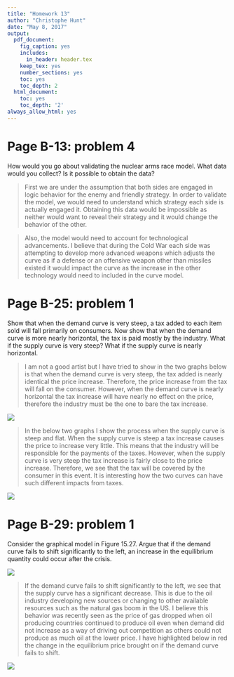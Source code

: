 ```yaml
---
title: "Homework 13"
author: "Christophe Hunt"
date: "May 8, 2017"
output:
  pdf_document:
    fig_caption: yes
    includes:
      in_header: header.tex
    keep_tex: yes
    number_sections: yes
    toc: yes
    toc_depth: 2
  html_document:
    toc: yes
    toc_depth: '2'
always_allow_html: yes
---
```


\newpage

# Page B-13: problem 4
How would you go about validating the nuclear arms race model. What data would you collect? Is it possible to obtain the data?

> First we are under the assumption that both sides are engaged in logic behavior for the enemy and friendly strategy. In order to validate the model, we would need to understand which strategy each side is actually engaged it. Obtaining this data would be impossible as neither would want to reveal their strategy and it would change the behavior of the other. 

> Also, the model would need to account for technological advancements. I believe that during the Cold War each side was attempting to develop more advanced weapons which adjusts the curve as if a defense or an offensive weapon other than missiles existed it would impact the curve as the increase in the other technology would need to included in the curve model. 

\newpage

# Page B-25: problem 1
Show that when the demand curve is very steep, a tax added to each item sold will fall primarily on consumers. Now show that when the demand curve is more nearly horizontal, the tax is paid mostly by the industry. What if the supply curve is very steep? What if the supply curve is nearly horizontal. 

> I am not a good artist but I have tried to show in the two graphs below is that when the demand curve is very steep, the tax added is nearly identical the price increase. Therefore, the price increase from the tax will fall on the consumer. However, when the demand curve is nearly horizontal the tax increase will have nearly no effect on the price, therefore the industry must be the one to bare the tax increase. 

![](https://raw.githubusercontent.com/ChristopheHunt/MSDA---Coursework/master/Data%20609/Homework%2013/Demand_Curve.jpg)

\newpage

> In the below two graphs I show the process when the supply curve is steep and flat. When the supply curve is steep a tax increase causes the price to increase very little. This means that the industry will be responsible for the payments of the taxes. However, when the supply curve is very steep the tax increase is fairly close to the price increase. Therefore, we see that the tax will be covered by the consumer in this event. It is interesting how the two curves can have such different impacts from taxes. 

![](https://raw.githubusercontent.com/ChristopheHunt/MSDA---Coursework/master/Data%20609/Homework%2013/Supply_Curve.jpg)

\newpage

# Page B-29: problem 1

Consider the graphical model in Figure 15.27. Argue that if the demand curve fails to shift significantly to the left, an increase in the equilibrium quantity could occur after the crisis.

![](https://raw.githubusercontent.com/ChristopheHunt/MSDA---Coursework/master/Data%20609/Homework%2013/figure_15.27.PNG)

> If the demand curve fails to shift significantly to the left, we see that the supply curve has a significant decrease. This is due to the oil industry developing new sources or changing to other available resources such as the natural gas boom in the US. I believe this behavior was recently seen as the price of gas dropped when oil producing countries continued to produce oil even when demand did not increase as a way of driving out competition as others could not produce as much oil at the lower price. I have highlighted below in red the change in the equilibrium price brought on if the demand curve fails to shift. 

![](https://raw.githubusercontent.com/ChristopheHunt/MSDA---Coursework/master/Data%20609/Homework%2013/figure_15.27%20wedits.png)
